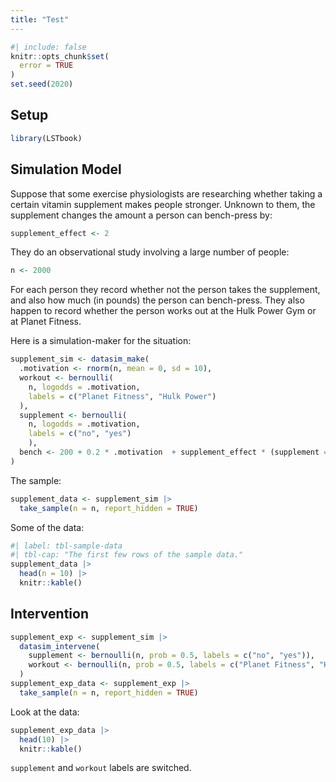 ```yaml
---
title: "Test"
---
```


```r
#| include: false
knitr::opts_chunk$set(
  error = TRUE
)
set.seed(2020)
```

## Setup

```r
library(LSTbook)
```


## Simulation Model


Suppose that some exercise physiologists are researching whether taking a certain vitamin supplement makes people stronger.  Unknown to them, the supplement changes the amount a person can bench-press by:

```r
supplement_effect <- 2
```


They do an observational study involving a large number of people:

```r
n <- 2000
```

For each person they record whether not the person takes the supplement, and also how much (in pounds) the person can bench-press.  They also happen to record whether the person works out at the Hulk Power Gym or at Planet Fitness.

Here is a simulation-maker for the situation:


```r
supplement_sim <- datasim_make(
  .motivation <- rnorm(n, mean = 0, sd = 10),
  workout <- bernoulli(
    n, logodds = .motivation,
    labels = c("Planet Fitness", "Hulk Power")
  ),
  supplement <- bernoulli(
    n, logodds = .motivation,
    labels = c("no", "yes")
    ),
  bench <- 200 + 0.2 * .motivation  + supplement_effect * (supplement == "yes") + rnorm(n, sd = 10)
)
```

The sample:

```r
supplement_data <- supplement_sim |>  
  take_sample(n = n, report_hidden = TRUE)
```

Some of the data:

```r
#| label: tbl-sample-data
#| tbl-cap: "The first few rows of the sample data."
supplement_data |>  
  head(n = 10) |>  
  knitr::kable()
```


## Intervention


```r
supplement_exp <- supplement_sim |>  
  datasim_intervene(
    supplement <- bernoulli(n, prob = 0.5, labels = c("no", "yes")),
    workout <- bernoulli(n, prob = 0.5, labels = c("Planet Fitness", "Hulk Power"))
  )
supplement_exp_data <- supplement_exp |>  
  take_sample(n = n, report_hidden = TRUE)
```

Look at the data:

```r
supplement_exp_data |> 
  head(10) |> 
  knitr::kable()
```

`supplement` and `workout` labels are switched.

